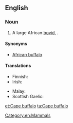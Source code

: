 ==English==
{{rfi}}

===Noun===
{{wikipedia|African Buffalo}}
{{en-noun|head=[[cape|Cape]] [[buffalo]]}}

# A large African [[bovid]], {{taxlink|Syncerus caffer|species}}.

====Synonyms====
* [[African buffalo]]

====Translations====
{{trans-top|large African bovid}}
* Finnish: {{t-|fi|kafferipuhveli}}
* Irish: {{t-|ga|buabhall rinne|m}}
{{trans-mid}}
* Malay: {{t-|ms|kerbau Afrika}}
* Scottish Gaelic: {{t-|gd|buabhall Ceap|m}}
{{trans-bottom}}

[[Category:en:Mammals]]

[[et:Cape buffalo]]
[[ta:Cape buffalo]]